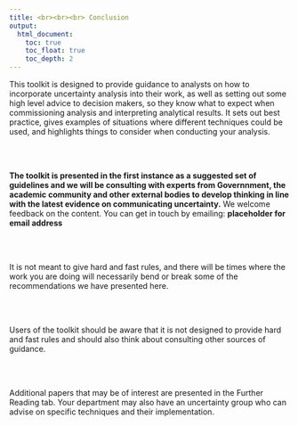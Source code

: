 ```yaml
---
title: <br><br><br> Conclusion
output:
  html_document:
    toc: true
    toc_float: true
    toc_depth: 2
---
```


This toolkit is designed to provide guidance to analysts on how to incorporate uncertainty analysis into their work, as well as setting out some high level advice to decision makers, so they know what to expect when commissioning analysis and interpreting analytical results. It sets out best practice, gives examples of situations where different techniques could be used, and highlights things to consider when conducting your analysis.

<br><br>

<b>The toolkit is presented in the first instance as a suggested set of guidelines and we will be consulting with experts from Governnment, the academic community and other external bodies to develop thinking in line with the latest evidence on communicating uncertainty.</b> We welcome feedback on the content. You can get in touch by emailing: <b>placeholder for email address </b>

<br><br>

It is not meant to give hard and fast rules, and there will be times where the work you are doing will necessarily bend or break some of the recommendations we have presented here. 

<br><br>

Users of the toolkit should be aware that it is not designed to provide hard and fast rules and should also think about consulting other sources of guidance. 

<br><br>

Additional papers that may be of interest are presented in the Further Reading tab. Your department may also have an uncertainty group who can advise on specific techniques and their implementation.